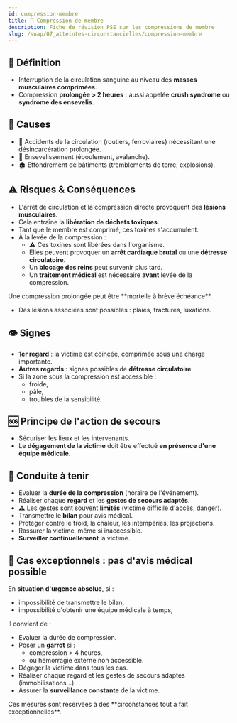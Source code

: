 ---
id: compression-membre
title: 💢 Compression de membre
description: Fiche de révision PSE sur les compressions de membre
slug: /suap/07_atteintes-circonstancielles/compression-membre
---


## 💢 Définition

- Interruption de la circulation sanguine au niveau des **masses musculaires comprimées**.
- Compression **prolongée > 2 heures** : aussi appelée **crush syndrome** ou **syndrome des ensevelis**.

## 📌 Causes

- 🚗 Accidents de la circulation (routiers, ferroviaires) nécessitant une désincarcération prolongée.
- 🧱 Ensevelissement (éboulement, avalanche).
- 🏚️ Effondrement de bâtiments (tremblements de terre, explosions).

## ⚠️ Risques & Conséquences

- L'arrêt de circulation et la compression directe provoquent des **lésions musculaires**.
- Cela entraîne la **libération de déchets toxiques**.
- Tant que le membre est comprimé, ces toxines s'accumulent.
- À la levée de la compression :
  - ⚠️ Ces toxines sont libérées dans l'organisme.
  - Elles peuvent provoquer un **arrêt cardiaque brutal** ou une **détresse circulatoire**.
  - Un **blocage des reins** peut survenir plus tard.
  - Un **traitement médical** est nécessaire **avant** levée de la compression.

<Admonition type="warning">
Une compression prolongée peut être **mortelle à brève échéance**.
</Admonition>

- Des lésions associées sont possibles : plaies, fractures, luxations.

## 👁️ Signes

- **1er regard** : la victime est coincée, comprimée sous une charge importante.
- **Autres regards** : signes possibles de **détresse circulatoire**.
- Si la zone sous la compression est accessible :
  - froide,
  - pâle,
  - troubles de la sensibilité.

## 🆘 Principe de l'action de secours

- Sécuriser les lieux et les intervenants.
- Le **dégagement de la victime** doit être effectué **en présence d'une équipe médicale**.

## 🔧 Conduite à tenir

- Évaluer la **durée de la compression** (horaire de l'événement).
- Réaliser chaque **regard** et les **gestes de secours adaptés**.
- ⚠️ Les gestes sont souvent **limités** (victime difficile d'accès, danger).
- Transmettre le **bilan** pour avis médical.
- Protéger contre le froid, la chaleur, les intempéries, les projections.
- Rassurer la victime, même si inaccessible.
- **Surveiller continuellement** la victime.

## 🚨 Cas exceptionnels : pas d'avis médical possible

En **situation d'urgence absolue**, si :

- impossibilité de transmettre le bilan,
- impossibilité d'obtenir une équipe médicale à temps,

Il convient de :

- Évaluer la durée de compression.
- Poser un **garrot** si :
  - compression > 4 heures,
  - ou hémorragie externe non accessible.
- Dégager la victime dans tous les cas.
- Réaliser chaque regard et les gestes de secours adaptés (immobilisations...).
- Assurer la **surveillance constante** de la victime.

<Admonition type="danger">
Ces mesures sont réservées à des **circonstances tout à fait exceptionnelles**.
</Admonition>